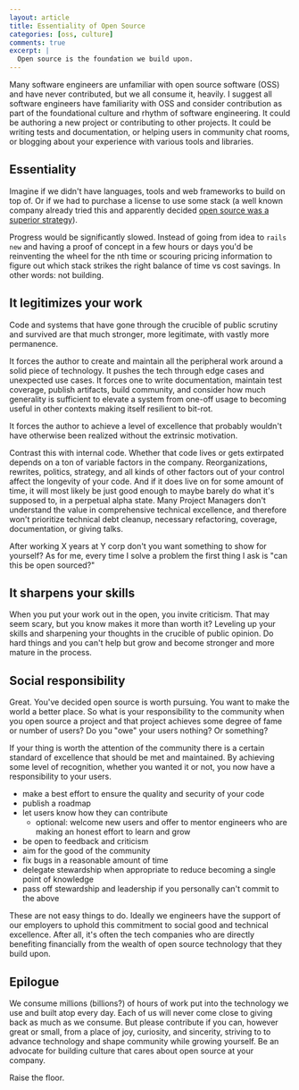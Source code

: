 ```yaml
---
layout: article
title: Essentiality of Open Source
categories: [oss, culture]
comments: true
excerpt: |
  Open source is the foundation we build upon.
---
```


Many software engineers are unfamiliar with open source software (OSS) and have
never contributed, but we all consume it, heavily. I suggest all software
engineers have familiarity with OSS and consider contribution as part of the
foundational culture and rhythm of software engineering. It could be authoring a
new project or contributing to other projects. It could be writing tests and
documentation, or helping users in community chat rooms, or blogging about your
experience with various tools and libraries.

## Essentiality

Imagine if we didn't have languages, tools and web frameworks to build on top
of. Or if we had to purchase a license to use some stack (a well known company
already tried this and apparently decided [open source was a superior
strategy](https://opensource.com/business/14/11/microsoft-dot-net-empower-open-source-communities)).

Progress would be significantly slowed. Instead of going from idea to `rails new` and having a proof of concept in a few hours or days you'd be reinventing
the wheel for the nth time or scouring pricing information to figure out which
stack strikes the right balance of time vs cost savings. In other words: not
building.

## It legitimizes your work

Code and systems that have gone through the crucible of public scrutiny and
survived are that much stronger, more legitimate, with vastly more permanence.

It forces the author to create and maintain all the peripheral work around a
solid piece of technology. It pushes the tech through edge cases and unexpected
use cases. It forces one to write documentation, maintain test coverage, publish
artifacts, build community, and consider how much generality is sufficient to
elevate a system from one-off usage to becoming useful in other contexts making
itself resilient to bit-rot.

It forces the author to achieve a level of excellence that probably wouldn't
have otherwise been realized without the extrinsic motivation.

Contrast this with internal code. Whether that code lives or gets extirpated
depends on a ton of variable factors in the company. Reorganizations, rewrites,
politics, strategy, and all kinds of other factors out of your control affect
the longevity of your code. And if it does live on for some amount of time, it
will most likely be just good enough to maybe barely do what it's supposed to,
in a perpetual alpha state. Many Project Managers don't understand the value in
comprehensive technical excellence, and therefore won't prioritize technical
debt cleanup, necessary refactoring, coverage, documentation, or giving talks.

After working X years at Y corp don't you want something to show for yourself?
As for me, every time I solve a problem the first thing I ask is "can this be
open sourced?"

## It sharpens your skills

When you put your work out in the open, you invite criticism. That may seem
scary, but you know makes it more than worth it? Leveling up your skills and
sharpening your thoughts in the crucible of public opinion. Do hard things and
you can't help but grow and become stronger and more mature in the process.

## Social responsibility

Great. You've decided open source is worth pursuing. You want to make the world
a better place. So what is your responsibility to the community when you open
source a project and that project achieves some degree of fame or number of
users? Do you "owe" your users nothing? Or something?

If your thing is worth the attention of the community there is a certain
standard of excellence that should be met and maintained. By achieving some
level of recognition, whether you wanted it or not, you now have a
responsibility to your users.

- make a best effort to ensure the quality and security of your code
- publish a roadmap
- let users know how they can contribute
  - optional: welcome new users and offer to mentor engineers who are making
    an honest effort to learn and grow
- be open to feedback and criticism
- aim for the good of the community
- fix bugs in a reasonable amount of time
- delegate stewardship when appropriate to reduce becoming a single point of
  knowledge
- pass off stewardship and leadership if you personally can't commit to the
  above

These are not easy things to do. Ideally we engineers have the support of our
employers to uphold this commitment to social good and technical excellence.
After all, it's often the tech companies who are directly benefiting financially
from the wealth of open source technology that they build upon.

## Epilogue

We consume millions (billions?) of hours of work put into the technology we use
and built atop every day. Each of us will never come close to giving back as
much as we consume. But please contribute if you can, however great or small,
from a place of joy, curiosity, and sincerity, striving to to advance technology
and shape community while growing yourself. Be an advocate for building culture
that cares about open source at your company.

Raise the floor.
